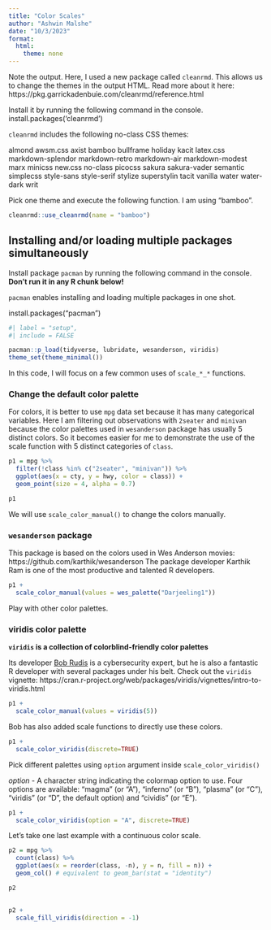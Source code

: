 ```yaml
---
title: "Color Scales"
author: "Ashwin Malshe"
date: "10/3/2023"
format:
  html: 
    theme: none
---
```


Note the output. Here, I used a new package called `cleanrmd`. This allows us to change the themes in the output HTML. Read more about it here: https://pkg.garrickadenbuie.com/cleanrmd/reference.html


Install it by running the following command in the console.
install.packages('cleanrmd')

`cleanrmd` includes the following no-class CSS themes:

almond
awsm.css
axist
bamboo
bullframe
holiday
kacit
latex.css
markdown-splendor
markdown-retro
markdown-air
markdown-modest
marx
minicss
new.css
no-class
picocss
sakura
sakura-vader
semantic
simplecss
style-sans
style-serif
stylize
superstylin
tacit
vanilla
water
water-dark
writ

Pick one theme and execute the following function. I am using "bamboo".

```r
cleanrmd::use_cleanrmd(name = "bamboo")
```


## Installing and/or loading multiple packages simultaneously

Install package `pacman` by running the following command in the console. **Don't run it in any R chunk below!**

`pacman` enables installing and loading multiple packages in one shot. 

install.packages("pacman")


```r
#| label = "setup",
#| include = FALSE

pacman::p_load(tidyverse, lubridate, wesanderson, viridis)
theme_set(theme_minimal())
```

In this code, I will focus on a few common uses of `scale_*_*` functions.

### Change the default color palette

For colors, it is better to use `mpg` data set because it has many categorical variables.
Here I am filtering out observations with `2seater` and `minivan` because the color palettes used in `wesanderson` package has usually 5 distinct colors. So it becomes easier for me to demonstrate the use of the scale function with 5 distinct categories of `class`.


```r
p1 = mpg %>% 
  filter(!class %in% c("2seater", "minivan")) %>% 
  ggplot(aes(x = cty, y = hwy, color = class)) +
  geom_point(size = 4, alpha = 0.7)

p1
```


We will use `scale_color_manual()` to change the colors manually.

### `wesanderson` package 

This package is based on the colors used in Wes Anderson movies: https://github.com/karthik/wesanderson
The package developer Karthik Ram is one of the most productive and talented R developers.

```r
p1 +
  scale_color_manual(values = wes_palette("Darjeeling1"))
```

Play with other color palettes.

### viridis color palette

**`viridis` is a collection of colorblind-friendly color palettes**

Its developer [Bob Rudis](https://rud.is) is a cybersecurity expert, but he is also a fantastic R developer with several packages under his belt. Check out the `viridis` vignette: https://cran.r-project.org/web/packages/viridis/vignettes/intro-to-viridis.html


```r
p1 +
  scale_color_manual(values = viridis(5))
```

Bob has also added scale functions to directly use these colors.

```r
p1 +
  scale_color_viridis(discrete=TRUE)
```

Pick different palettes using `option` argument inside `scale_color_viridis()`

*option* - A character string indicating the colormap option to use. Four options are available: "magma" (or "A"), "inferno" (or "B"), "plasma" (or "C"), "viridis" (or "D", the default option) and "cividis" (or "E").

```r
p1 +
  scale_color_viridis(option = "A", discrete=TRUE)
```

Let's take one last example with a continuous color scale.

```r
p2 = mpg %>% 
  count(class) %>% 
  ggplot(aes(x = reorder(class, -n), y = n, fill = n)) +
  geom_col() # equivalent to geom_bar(stat = "identity")

p2
  
```
```r
p2 +
  scale_fill_viridis(direction = -1)
  
```
